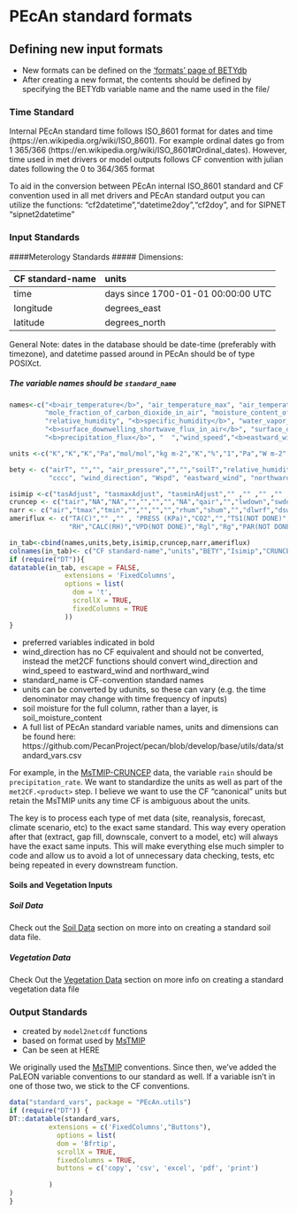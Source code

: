 # PEcAn standard formats

## Defining new input formats

* New formats can be defined on the ['formats' page of BETYdb](http://betydb.org/formats)
* After creating a new format, the contents should be defined by specifying the BETYdb variable name and the name used in the file/

### Time Standard
Internal PEcAn standard time follows ISO_8601 format for dates and time (https://en.wikipedia.org/wiki/ISO_8601).  For example ordinal dates go from 1 365/366 (https://en.wikipedia.org/wiki/ISO_8601#Ordinal_dates). However, time used in met drivers or model outputs follows CF convention with julian dates following the 0 to 364/365 format

To aid in the conversion between PEcAn internal ISO_8601 standard and CF convention used in all met drivers and PEcAn standard output you can utilize the functions: "cf2datetime","datetime2doy","cf2doy", and for SIPNET "sipnet2datetime"

### Input Standards

####Meterology Standards
##### Dimensions:


|CF standard-name | units |
|:------------------------------------------|:------|
| time | days since 1700-01-01 00:00:00 UTC|
| longitude | degrees_east|
| latitude |degrees_north|

General Note: dates in the database should be date-time (preferably with timezone), and datetime passed around in PEcAn should be of type POSIXct.


##### The variable names should be `standard_name`
```r
names<-c("<b>air_temperature</b>", "air_temperature_max", "air_temperature_min", "<b>air_pressure</b>", 
         "mole_fraction_of_carbon_dioxide_in_air", "moisture_content_of_soil_layer", "soil_temperature ",
         "relative_humidity", "<b>specific_humidity</b>", "water_vapor_saturation_deficit","<b>surface_downwelling_longwave_flux_in_air</b>",
         "<b>surface_downwelling_shortwave_flux_in_air</b>", "surface_downwelling_photosynthetic_photon_flux_in_air",
         "<b>precipitation_flux</b>", "  ","wind_speed","<b>eastward_wind</b>", "<b>northward_wind</b>")

units <-c("K","K","K","Pa","mol/mol","kg m-2","K","%","1","Pa","W m-2","W m-2","mol m-2 s-1", "kg m-2 s-1", "degrees", "m/s", "m/s", "m/s")

bety <- c("airT", "","", "air_pressure","","","soilT","relative_humidity","specific_humidity","VPD", "same","solar_radiation","PAR",
          "cccc", "wind_direction", "Wspd", "eastward_wind", "northward_wind")

isimip <-c("tasAdjust", "tasmaxAdjust", "tasminAdjust","" ,"" ,"" ,"" ,"rhurs","NA", "","rldsAdjust","rsdsAdjust","", "prAdjust","","","","")
cruncep <- c("tair","NA","NA","","","","","NA","qair","","lwdown","swdown","","rain","","","","")
narr <- c("air","tmax","tmin","","","","","rhum","shum","","dlwrf","dswrf","","acpc","","","","")
ameriflux <- c("TA(C)","" ,"" , "PRESS (KPa)","CO2","","TS1(NOT DONE)",
               "RH","CALC(RH)","VPD(NOT DONE)","Rgl","Rg","PAR(NOT DONE)","PREC","WD","WS","CALC(WS+WD)","CALC(WS+WD)")

in_tab<-cbind(names,units,bety,isimip,cruncep,narr,ameriflux)
colnames(in_tab)<- c("CF standard-name","units","BETY","Isimip","CRUNCEP","NARR", "Ameriflux")
if (require("DT")){
datatable(in_tab, escape = FALSE,
              extensions = 'FixedColumns',
              options = list(
                dom = 't',
                scrollX = TRUE,
                fixedColumns = TRUE
              ))
}

```

* preferred variables indicated in bold
* wind_direction has no CF equivalent and should not be converted, instead the met2CF functions should convert wind_direction and wind_speed to eastward_wind and northward_wind
* standard_name is CF-convention standard names
* units can be converted by udunits, so these can vary (e.g. the time denominator may change with time frequency of inputs)
* soil moisture for the full column, rather than a layer, is soil_moisture_content
* A full list of PEcAn standard variable names, units and dimensions can be found here: https://github.com/PecanProject/pecan/blob/develop/base/utils/data/standard_vars.csv


For example, in the [MsTMIP-CRUNCEP](https://www.betydb.org/inputs/280) data, the variable `rain` should be `precipitation_rate`.
We want to standardize the units as well as part of the `met2CF.<product>` step. I believe we want to use the CF "canonical" units but retain the MsTMIP units any time CF is ambiguous about the units.

The key is to process each type of met data (site, reanalysis, forecast, climate scenario, etc) to the exact same standard. This way every operation after that (extract, gap fill, downscale, convert to a model, etc) will always have the exact same inputs. This will make everything else much simpler to code and allow us to avoid a lot of unnecessary data checking, tests, etc being repeated in every downstream function.

#### Soils and Vegetation Inputs

##### Soil Data 

Check out the [Soil Data] section on more into on creating a standard soil data file.

##### Vegetation Data

Check Out the [Vegetation Data] section on more info on creating a standard vegetation data file



### Output Standards

* created by `model2netcdf` functions
* based on format used by [MsTMIP](http://nacp.ornl.gov/MsTMIP_variables.shtml)
* Can be seen at HERE

We originally used the [MsTMIP](http://nacp.ornl.gov/MsTMIP_variables.shtml) conventions. Since then, we've added the PaLEON variable conventions to our standard as well. If a variable isn't in one of those two, we stick to the CF conventions.

```r
data("standard_vars", package = "PEcAn.utils")
if (require("DT")) {
DT::datatable(standard_vars,
          extensions = c('FixedColumns',"Buttons"),
            options = list(
            dom = 'Bfrtip',
            scrollX = TRUE,
            fixedColumns = TRUE,
            buttons = c('copy', 'csv', 'excel', 'pdf', 'print')
            
          )
)
}
```
